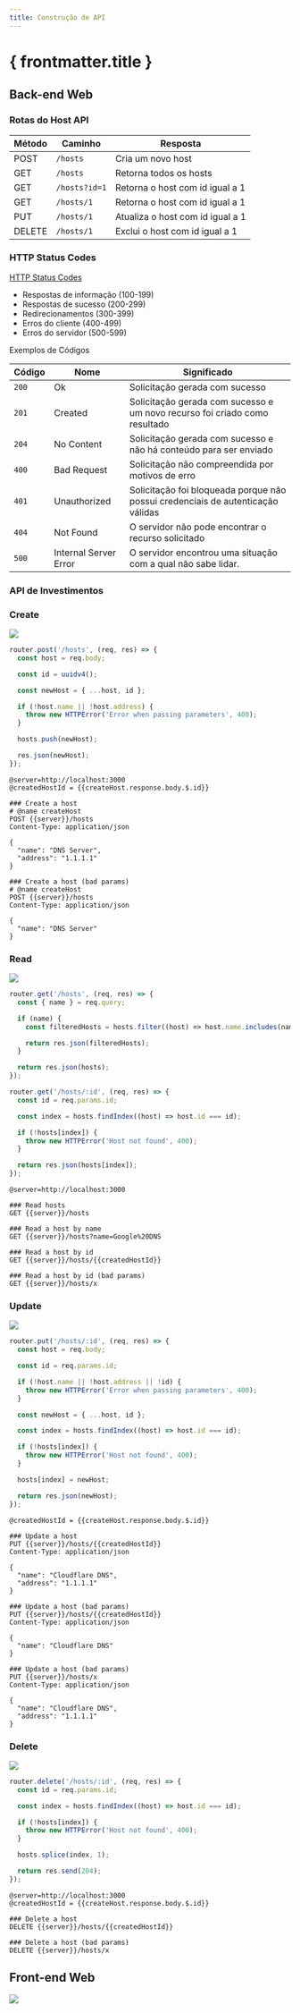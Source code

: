 ```yaml
---
title: Construção de API
---
```



# { frontmatter.title }

## Back-end Web

### Rotas do Host API

| Método | Caminho       | Resposta                         |
| ------ | ------------- | -------------------------------- |
| POST   | `/hosts`      | Cria um novo host                |
| GET    | `/hosts`      | Retorna todos os hosts           |
| GET    | `/hosts?id=1` | Retorna o host com id igual a 1  |
| GET    | `/hosts/1`    | Retorna o host com id igual a 1  |
| PUT    | `/hosts/1`    | Atualiza o host com id igual a 1 |
| DELETE | `/hosts/1`    | Exclui o host com id igual a 1   |

### HTTP Status Codes

[HTTP Status Codes](https://developer.mozilla.org/en-US/docs/Web/HTTP/Status)

  - Respostas de informação (100-199)
  - Respostas de sucesso (200-299)
  - Redirecionamentos (300-399)
  - Erros do cliente (400-499)
  - Erros do servidor (500-599)

Exemplos de Códigos

| Código | Nome                  | Significado                                                                     |
| ------ | --------------------- | ------------------------------------------------------------------------------- |
| `200`  | Ok                    | Solicitação gerada com sucesso                                                  |
| `201`  | Created               | Solicitação gerada com sucesso e um novo recurso foi criado como resultado      |
| `204`  | No Content            | Solicitação gerada com sucesso e não há conteúdo para ser enviado               |
| `400`  | Bad Request           | Solicitação não compreendida por motivos de erro                                |
| `401`  | Unauthorized          | Solicitação foi bloqueada porque não possui credenciais de autenticação válidas |
| `404`  | Not Found             | O servidor não pode encontrar o recurso solicitado                              |
| `500`  | Internal Server Error | O servidor encontrou uma situação com a qual não sabe lidar.                    |

### API de Investimentos

<CodeTree src ="/codes/expressjs/monitor-app-api/back" />

<CodePreview src="/codes/expressjs/monitor-app-api/back/src/data/hosts.js" />

<CodePreview src="/codes/expressjs/monitor-app-api/back/src/index.js" />

<CodePreview src="/codes/expressjs/monitor-app-api/back/src/routes.js" />

<CodePreview src="/codes/expressjs/monitor-app-api/back/requests.http" />

<CodePreview src="/codes/expressjs/monitor-app-api/back/package.json" />

### Create

![](/dw/imgs/expressjs/api/create-host.png)

```js title="/codes/expressjs/invest-app-api/src/routes.js"
router.post('/hosts', (req, res) => {
  const host = req.body;

  const id = uuidv4();

  const newHost = { ...host, id };

  if (!host.name || !host.address) {
    throw new HTTPError('Error when passing parameters', 400);
  }

  hosts.push(newHost);

  res.json(newHost);
});
```

```http title="/codes/expressjs/invest-app-api/back/requests.http"
@server=http://localhost:3000
@createdHostId = {{createHost.response.body.$.id}}

### Create a host
# @name createHost
POST {{server}}/hosts
Content-Type: application/json

{
  "name": "DNS Server",
  "address": "1.1.1.1"
}

### Create a host (bad params)
# @name createHost
POST {{server}}/hosts
Content-Type: application/json

{
  "name": "DNS Server"
}
```

### Read

![](/dw/imgs/expressjs/api/read-host.png)

```js title="/codes/expressjs/invest-app-api/src/routes.js"
router.get('/hosts', (req, res) => {
  const { name } = req.query;

  if (name) {
    const filteredHosts = hosts.filter((host) => host.name.includes(name));

    return res.json(filteredHosts);
  }

  return res.json(hosts);
});

router.get('/hosts/:id', (req, res) => {
  const id = req.params.id;

  const index = hosts.findIndex((host) => host.id === id);

  if (!hosts[index]) {
    throw new HTTPError('Host not found', 400);
  }

  return res.json(hosts[index]);
});
```

```http title="/codes/expressjs/invest-app-api/back/requests.http"
@server=http://localhost:3000

### Read hosts
GET {{server}}/hosts

### Read a host by name
GET {{server}}/hosts?name=Google%20DNS

### Read a host by id
GET {{server}}/hosts/{{createdHostId}}

### Read a host by id (bad params)
GET {{server}}/hosts/x
```

### Update

![](/dw/imgs/expressjs/api/update-host.png)

```js title="/codes/expressjs/invest-app-api/src/routes.js"
router.put('/hosts/:id', (req, res) => {
  const host = req.body;

  const id = req.params.id;

  if (!host.name || !host.address || !id) {
    throw new HTTPError('Error when passing parameters', 400);
  }

  const newHost = { ...host, id };

  const index = hosts.findIndex((host) => host.id === id);

  if (!hosts[index]) {
    throw new HTTPError('Host not found', 400);
  }

  hosts[index] = newHost;

  return res.json(newHost);
});
```

```http title="/codes/expressjs/invest-app-api/back/@server=http://localhost:3000
@createdHostId = {{createHost.response.body.$.id}}

### Update a host
PUT {{server}}/hosts/{{createdHostId}}
Content-Type: application/json

{
  "name": "Cloudflare DNS",
  "address": "1.1.1.1"
}

### Update a host (bad params)
PUT {{server}}/hosts/{{createdHostId}}
Content-Type: application/json

{
  "name": "Cloudflare DNS"
}

### Update a host (bad params)
PUT {{server}}/hosts/x
Content-Type: application/json

{
  "name": "Cloudflare DNS",
  "address": "1.1.1.1"
}
```

### Delete

![](/dw/imgs/expressjs/api/delete-host.png)

```js title="/codes/expressjs/invest-app-api/src/routes.js"
router.delete('/hosts/:id', (req, res) => {
  const id = req.params.id;

  const index = hosts.findIndex((host) => host.id === id);

  if (!hosts[index]) {
    throw new HTTPError('Host not found', 400);
  }

  hosts.splice(index, 1);

  return res.send(204);
});
```

```http title="/codes/expressjs/invest-app-api/back/requests.http"
@server=http://localhost:3000
@createdHostId = {{createHost.response.body.$.id}}

### Delete a host
DELETE {{server}}/hosts/{{createdHostId}}

### Delete a host (bad params)
DELETE {{server}}/hosts/x
```

## Front-end Web

![](/dw/imgs/expressjs/api/monitor-app-crud.png)

<CodeTree src = "/codes/expressjs/monitor-app-api/front" />

<CodePreview src="/codes/expressjs/monitor-app-api/front/vite.config.js" />

<CodePreview src="/codes/expressjs/monitor-app-api/front/index.html" />

<CodePreview src="/codes/expressjs/monitor-app-api/front/css/style.css" />

<CodePreview src="/codes/expressjs/monitor-app-api/front/js/main.js" />

<CodePreview src="/codes/expressjs/monitor-app-api/front/js/services/storage.js" />
